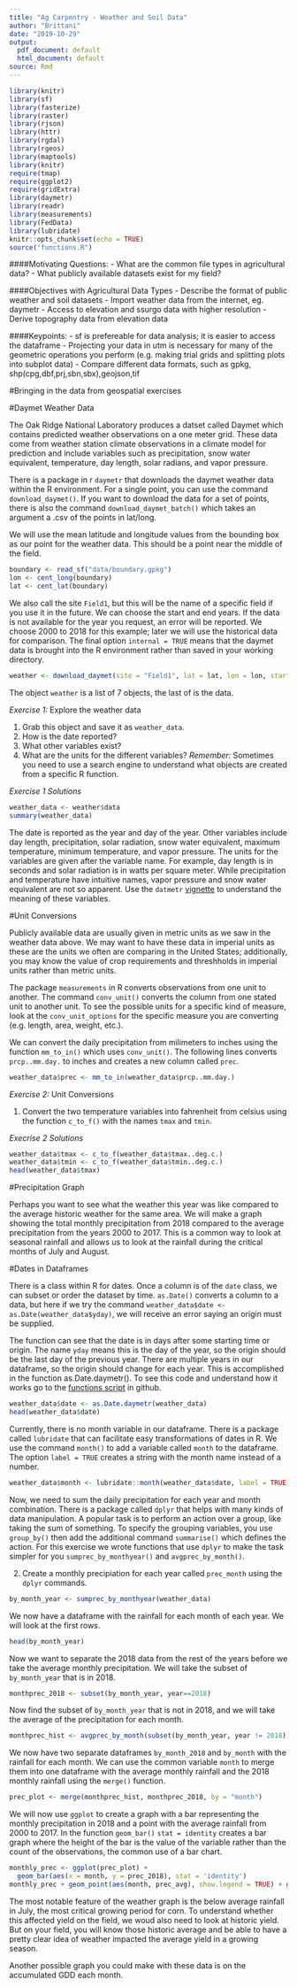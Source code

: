 ```yaml
---
title: "Ag Carpentry - Weather and Soil Data"
author: "Brittani"
date: "2019-10-29"
output:
  pdf_document: default
  html_document: default
source: Rmd
---
```


```r
library(knitr)
library(sf)
library(fasterize)
library(raster)
library(rjson)
library(httr)
library(rgdal)
library(rgeos)
library(maptools)
library(knitr)
require(tmap)
require(ggplot2)
require(gridExtra)
library(daymetr)
library(readr)
library(measurements)
library(FedData)
library(lubridate)
knitr::opts_chunk$set(echo = TRUE)
source("functions.R")
```
####Motivating Questions:
- What are the common file types in agricultural data?
- What publicly available datasets exist for my field?

####Objectives with Agricultural Data Types
- Describe the format of public weather and soil datasets
- Import weather data from the internet, eg. daymetr
- Access to elevation and ssurgo data with higher resolution
- Derive topography data from elevation data

####Keypoints:
- sf is prefereable for data analysis; it is easier to access the dataframe
- Projecting your data in utm is necessary for many of the geometric operations you perform
(e.g. making trial grids and splitting plots into subplot data)
- Compare different data formats, such as gpkg, shp(cpg,dbf,prj,sbn,sbx),geojson,tif

#Bringing in the data from geospatial exercises

#Daymet Weather Data

The Oak Ridge National Laboratory produces a datset called Daymet which contains predicted
weather observations on a one meter grid. These data come from weather station climate 
observations in a climate model for prediction and include variables such as precipitation,
snow water equivalent, temperature, day length, solar radians, and vapor pressure. 

There is a package in r `daymetr` that downloads the daymet weather data within the R environment. 
For a single point, you can use the command `download_daymet()`. If you want to download the data 
for a set of points, there is also the command `download_daymet_batch()` which takes an argument 
a .csv of the points in lat/long.

We will use the mean latitude and longitude values from the bounding box as our point for the 
weather data. This should be a point near the middle of the field. 

```r
boundary <- read_sf("data/boundary.gpkg")
lon <- cent_long(boundary)
lat <- cent_lat(boundary)
```

We also call the site `Field1`, but this will be the name of a specific field if you use it in the future. We can 
choose the start and end years. If the data is not available for the year you request, an 
error will be reported. We choose 2000 to 2018 for this example; later we will use the
historical data for comparison. The final option `internal = TRUE` means that the daymet 
data is brought into the R environment rather than saved in your working directory.

```r
weather <- download_daymet(site = "Field1", lat = lat, lon = lon, start = 2000, end = 2018, internal = TRUE)
```

The object `weather` is a list of 7 objects, the last of is the data. 

*Exercise 1:* Explore the weather data

  1. Grab this object and save it as `weather_data`.
  2. How is the date reported? 
  3. What other variables exist?
  4. What are the units for the different variables?
  *Remember:* Sometimes you need to use a search engine to understand what objects
  are created from a specific R function. 


*Exercise 1 Solutions*

```r
weather_data <- weather$data
summary(weather_data)
```

The date is reported as the year and day of the year. Other variables include day length,
precipitation, solar radiation, snow water equivalent, maximum temperature, minimum
temperature, and vapor pressure. The units for the variables are given after the variable 
name. For example, day length is in seconds and solar radiation is in watts per square meter.
While precipitation and temperature have intuitive names, vapor pressure and snow water
equivalent are not so apparent. Use the `datmetr` [vignette](https://cran.r-project.org/web/packages/daymetr/vignettes/daymetr-vignette.html) to understand the meaning of these variables.

#Unit Conversions

Publicly available data are usually given in metric units as we saw in the weather data 
above. We may want to have these data in imperial units as these are the units we often
are comparing in the United States; additionally, you may know the value of crop requirements 
and threshholds in imperial units rather than metric units. 

The package `measurements` in R converts observations from one unit to another. The 
command ``conv_unit()`` converts the column from one stated unit to another unit.
To see the possible units for a specific kind of measure, look at the
`conv_unit_options` for the specific measure you are converting (e.g. length, area, weight, etc.). 

We can convert the daily precipitation from milimeters to inches using the function `mm_to_in()` which uses `conv_unit()`. The following lines converts `prcp..mm.day.` to inches and creates a new column called `prec`.

```r
weather_data$prec <- mm_to_in(weather_data$prcp..mm.day.)
```

*Exercise 2:* Unit Conversions

  1. Convert the two temperature variables into fahrenheit from celsius using the function `c_to_f()` with the names `tmax` and `tmin`. 


*Execrise 2 Solutions*

```r
weather_data$tmax <- c_to_f(weather_data$tmax..deg.c.)
weather_data$tmin <- c_to_f(weather_data$tmin..deg.c.)
head(weather_data$tmax)
```

#Precipitation Graph

Perhaps you want to see what the weather this year was like compared to the average historic
weather for the same area. We will make a graph showing the total monthly precipitation from
2018 compared to the average precipitation from the years 2000 to 2017. This is a common way
to look at seasonal rainfall and allows us to look at the rainfall during the critical months
of July and August.

#Dates in Dataframes 

There is a class within R for dates. Once a column is of the `date` class, we can subset
or order the dataset by time. `as.Date()` converts a column to a data, but here if we try 
the command `weather_data$date <- as.Date(weather_data$yday)`, we will receive an error 
saying an origin must be supplied. 

The function can see that the date is in days after some starting time or origin. The name
`yday` means this is the day of the year, so the origin should be the last day of the 
previous year. There are multiple years in our dataframe, so the origin should change 
for each year. This is accomplished in the function as.Date.daymetr(). To see this code and understand how it works go to the [functions script](https://github.com/data-carpentry-for-agriculture/trial-lesson/blob/gh-pages/_episodes_rmd/functions.R) in github. 

```r
weather_data$date <- as.Date.daymetr(weather_data)
head(weather_data$date)
```

Currently, there is no month variable in our dataframe. There is a package called `lubridate`
that can facilitate easy transformations of dates in R. We use the command `month()` to add a 
variable called `month` to the dataframe. The option `label = TRUE` creates a string with the 
month name instead of a number. 

```r
weather_data$month <- lubridate::month(weather_data$date, label = TRUE)
```

Now, we need to sum the daily precipitation for each year and month combination. There is a 
package called `dplyr` that helps with many kinds of data manipulation. A popular task is to 
perform an action over a group, like taking the sum of something. To specify the grouping variables, you use `group_by()` then add the additional command `summarise()` which defines the action. For this exercise we wrote functions that use `dplyr` to make the task simpler for you `sumprec_by_monthyear()` and `avgprec_by_month()`.

  2. Create a monthly precipiation for each year called `prec_month` using the `dplyr` 
  commands.

```r
by_month_year <- sumprec_by_monthyear(weather_data)
```

We now have a dataframe with the rainfall for each month of each year. We will look at the first rows.

```r
head(by_month_year)
```

Now we want to separate the 2018 data from the rest of the years before we take the average monthly precipitation. We will take the subset of `by_month_year` that is in 2018.

```r
monthprec_2018 <- subset(by_month_year, year==2018) 
```

Now find the subset of `by_month_year` that is not in 2018, and we will take the average of the precipitation for each month. 

```r
monthprec_hist <- avgprec_by_month(subset(by_month_year, year != 2018))
```

We now have two separate dataframes `by_month_2018` and `by_month` with the rainfall for each
month. We can use the common variable `month` to merge them into one dataframe with the average
monthly rainfall and the 2018 monthly rainfall using the `merge()` function.

```r
prec_plot <- merge(monthprec_hist, monthprec_2018, by = "month")
```

We will now use `ggplot` to create a graph with a bar representing the monthly precipitation 
in 2018 and a point with the average rainfall from 2000 to 2017. In the function 
`geom_bar()` `stat = identity` creates a bar graph where the height of the bar is the value of the 
variable rather than the count of the observations, the common use of a bar chart. 

```r
monthly_prec <- ggplot(prec_plot) + 
  geom_bar(aes(x = month, y = prec_2018), stat = 'identity') 
monthly_prec + geom_point(aes(month, prec_avg), show.legend = TRUE) + ggtitle("Field 1")
```

The most notable feature of the weather graph is the below average rainfall in July, the most 
critical growing period for corn. To understand whether this affected yield on the field, we
woud also need to look at historic yield. But on your field, you will know those historic
average and be able to have a pretty clear idea of weather impacted the average yield in
a growing season. 

Another possible graph you could make with these data is on the accumulated GDD each month. 

